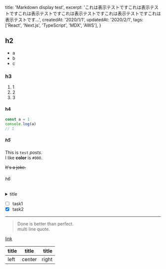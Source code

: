 
  title: 'Markdown display test',
  excerpt:
    'これは表示テストですこれは表示テストですこれは表示テストですこれは表示テストですこれは表示テストですこれは表示テストです...',
  createdAt: '2020/1/1',
  updatedAt: '2020/2/1',
  tags: ['React', 'Next.js', 'TypeScript', 'MDX', 'AWS'],
}


## h2

- a
- b
- c

### h3

1. 1
1. 2
1. 3

#### h4

```ts
const a = 1
console.log(a)
// 1
```

##### h5

This is `test` _posts_.  
I like **color** is `#000`.

~~It's a joke.~~

###### h6

<details>
  <summary>title</summary>
  content
</details>

- [ ] task1
- [x] task2

---

> Done is better than perfect.  
> multi line quote.

[link](/posts/test)

| title | title  | title |
| :---- | :----: | ----: |
| left  | center | right |
